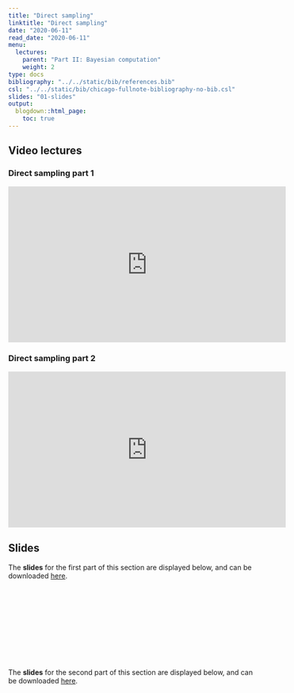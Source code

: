 ```yaml
---
title: "Direct sampling"
linktitle: "Direct sampling"
date: "2020-06-11"
read_date: "2020-06-11"
menu:
  lectures:
    parent: "Part II: Bayesian computation"
    weight: 2
type: docs
bibliography: "../../static/bib/references.bib"
csl: "../../static/bib/chicago-fullnote-bibliography-no-bib.csl"
slides: "01-slides"
output:
  blogdown::html_page:
    toc: true
---
```


## Video lectures

### Direct sampling part 1
<iframe width="560" height="315" src="https://www.youtube.com/embed/UMdlvAtsBuA" frameborder="0" allow="accelerometer; autoplay; encrypted-media; gyroscope; picture-in-picture" allowfullscreen></iframe>

### Direct sampling part 2
<iframe width="560" height="315" src="https://www.youtube.com/embed/80SDLSI1jpk" frameborder="0" allow="accelerometer; autoplay; encrypted-media; gyroscope; picture-in-picture" allowfullscreen></iframe>


## Slides

The **slides** for the first part of this section are displayed below, and can be downloaded [here](/slides/slidesMCMCDirectSampling1.pdf).

<html>
<body>
  <object data="/slides/slidesMCMCDirectSampling1.pdf##view=fit" type="application/pdf" width="420" height="237">
        <embed src="/slides/slidesMCMCDirectSampling1.pdf##view=fit" type="application/pdf"/>
  </object>
</body>
</html>


The **slides** for the second part of this section are displayed below, and can be downloaded [here](/slides/slidesMCMCDirectSampling2.pdf).

<html>
<body>
  <object data="/slides/slidesMCMCDirectSampling2.pdf##view=fit" type="application/pdf" width="420" height="237">
        <embed src="/slides/slidesMCMCDirectSampling2.pdf##view=fit" type="application/pdf"/>
  </object>
</body>
</html>